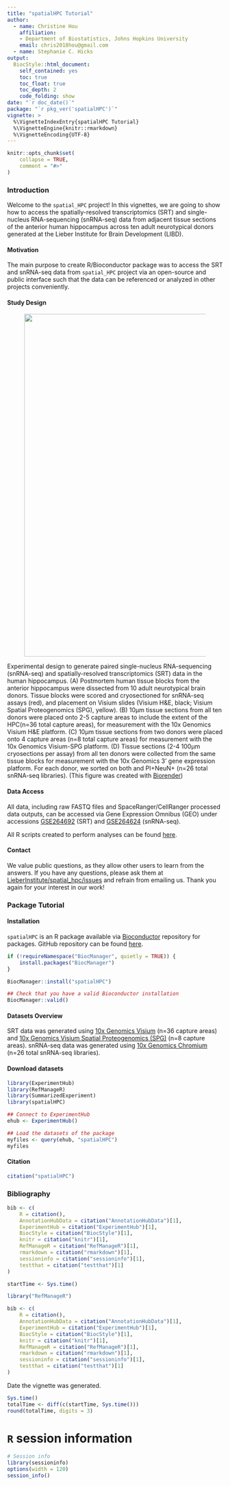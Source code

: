 ```yaml
---
title: "spatialHPC Tutorial"
author: 
  - name: Christine Hou
    affiliation:
    - Department of Biostatistics, Johns Hopkins University
    email: chris2018hou@gmail.com
  - name: Stephanie C. Hicks
output: 
  BiocStyle::html_document:
    self_contained: yes
    toc: true
    toc_float: true
    toc_depth: 2
    code_folding: show
date: "`r doc_date()`"
package: "`r pkg_ver('spatialHPC')`"
vignette: >
  %\VignetteIndexEntry{spatialHPC Tutorial}
  %\VignetteEngine{knitr::rmarkdown}
  %\VignetteEncoding{UTF-8}  
---
```


```r
knitr::opts_chunk$set(
    collapse = TRUE,
    comment = "#>"
)
```

### Introduction

Welcome to the `spatial_HPC` project! In this vignettes, we are going to show how to access the spatially-resolved transcriptomics (SRT) and single-nucleus RNA-sequencing (snRNA-seq) data from adjacent tissue sections of the anterior human hippocampus across ten adult neurotypical donors generated at the Lieber Institute for Brain Development (LIBD). 

#### Motivation

The main purpose to create R/Bioconductor package was to access the SRT and snRNA-seq data from `spatial_HPC` project via an open-source and public interface such that the data can be referenced or analyzed in other projects conveniently.

#### Study Design

<figure><img src="../man/figures/study_design.png" align="center" width="800px"/></figure>

Experimental design to generate paired single-nucleus RNA-sequencing (snRNA-seq) and spatially-resolved transcriptomics (SRT) data in the human hippocampus. (A) Postmortem human tissue blocks from the anterior hippocampus were dissected from 10 adult neurotypical brain donors. Tissue blocks were scored and cryosectioned for snRNA-seq assays (red), and placement on Visium slides (Visium H&E, black; Visium Spatial Proteogenomics (SPG), yellow). (B) 10μm tissue sections from all ten donors were placed onto 2-5 capture areas to include the extent of the HPC(n=36 total capture areas), for measurement with the 10x Genomics Visium H&E platform. (C) 10μm tissue sections from two donors were placed onto 4 capture areas (n=8 total capture areas) for measurement with the 10x Genomics Visium-SPG platform. (D) Tissue sections (2-4 100μm cryosections per assay) from all ten donors were collected from the same tissue blocks for measurement with the 10x Genomics 3’ gene expression platform. For each donor, we sorted on both and PI+NeuN+ (n=26 total snRNA-seq libraries). (This figure was created with [Biorender](https://www.biorender.com/))

#### Data Access

All data, including raw FASTQ files and SpaceRanger/CellRanger processed data outputs, can be accessed via Gene Expression Omnibus (GEO) under accessions [GSE264692](https://www.ncbi.nlm.nih.gov/geo/query/acc.cgi?acc=GSE264692) (SRT) and [GSE264624](https://www.ncbi.nlm.nih.gov/geo/query/acc.cgi?acc=GSE264624) (snRNA-seq).

All R scripts created to perform analyses can be found [here](https://github.com/LieberInstitute/spatial_hpc).

#### Contact

We value public questions, as they allow other users to learn from the answers. If you have any questions, please ask them at [LieberInstitute/spatial_hpc/issues](https://github.com/LieberInstitute/spatial_hpc/issues) and refrain from emailing us. Thank you again for your interest in our work!

### Package Tutorial

#### Installation

`spatialHPC` is an R package available via [Bioconductor](http://bioconductor.org/) repository for packages. GitHub repository can be found [here](https://github.com/christinehou11/spatialHPC).

```r
if (!requireNamespace("BiocManager", quietly = TRUE)) {
    install.packages("BiocManager")
}

BiocManager::install("spatialHPC")

## Check that you have a valid Bioconductor installation
BiocManager::valid()
```

#### Datasets Overview

SRT data was generated using [10x Genomics Visium](https://www.10xgenomics.com/products/spatial-gene-expression) (n=36 capture areas) and [10x Genomics Visium Spatial Proteogenomics (SPG)](https://www.10xgenomics.com/products/spatial-gene-and-protein-expression) (n=8 capture areas). snRNA-seq data was generated using [10x Genomics Chromium](https://www.10xgenomics.com/products/single-cell-gene-expression) (n=26 total snRNA-seq libraries).


#### Download datasets

```r
library(ExperimentHub)
library(RefManageR)
library(SummarizedExperiment)
library(spatialHPC)
```

```r
## Connect to ExperimentHub
ehub <- ExperimentHub()

## Load the datasets of the package
myfiles <- query(ehub, "spatialHPC")
myfiles
```

#### Citation

```r
citation("spatialHPC")
```

### Bibliography

```r
bib <- c(
    R = citation(),
    AnnotationHubData = citation("AnnotationHubData")[1],
    ExperimentHub = citation("ExperimentHub")[1],
    BiocStyle = citation("BiocStyle")[1],
    knitr = citation("knitr")[1],
    RefManageR = citation("RefManageR")[1],
    rmarkdown = citation("rmarkdown")[1],
    sessioninfo = citation("sessioninfo")[1],
    testthat = citation("testthat")[1]
)
```


```r
startTime <- Sys.time()

library("RefManageR")

bib <- c(
    R = citation(),
    AnnotationHubData = citation("AnnotationHubData")[1],
    ExperimentHub = citation("ExperimentHub")[1],
    BiocStyle = citation("BiocStyle")[1],
    knitr = citation("knitr")[1],
    RefManageR = citation("RefManageR")[1],
    rmarkdown = citation("rmarkdown")[1],
    sessioninfo = citation("sessioninfo")[1],
    testthat = citation("testthat")[1]
)
```

Date the vignette was generated.

```r
Sys.time()
totalTime <- diff(c(startTime, Sys.time()))
round(totalTime, digits = 3)
```

# `R` session information {.unnumbered}

```r
# Session info
library(sessioninfo)
options(width = 120)
session_info()
```
